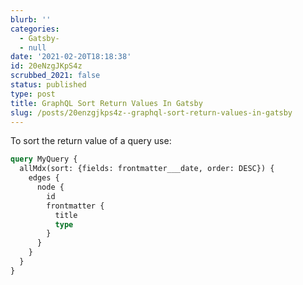 ```yaml
---
blurb: ''
categories:
  - Gatsby-
  - null
date: '2021-02-20T18:18:38'
id: 20eNzgJKpS4z
scrubbed_2021: false
status: published
type: post
title: GraphQL Sort Return Values In Gatsby
slug: /posts/20enzgjkps4z--graphql-sort-return-values-in-gatsby
---
```


To sort the return value of a query use: 


```graphql
query MyQuery {
  allMdx(sort: {fields: frontmatter___date, order: DESC}) {
    edges {
      node {
        id
        frontmatter {
          title
          type
        }
      }
    }
  }
}
```
